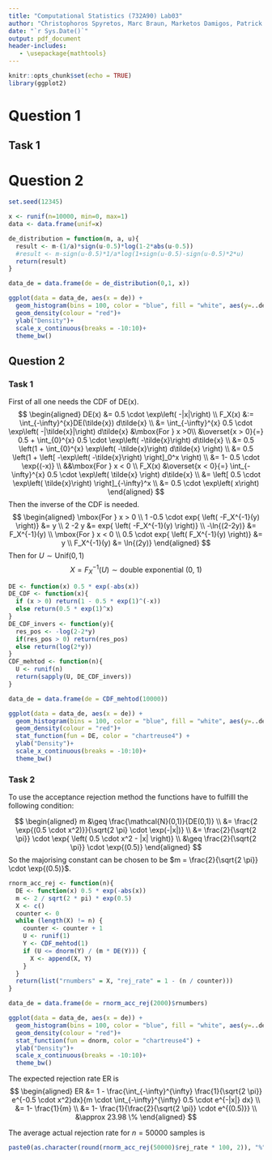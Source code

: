 ```yaml
---
title: "Computational Statistics (732A90) Lab03"
author: "Christophoros Spyretos, Marc Braun, Marketos Damigos, Patrick Siegfried Hiemsch & Prakhar"
date: "`r Sys.Date()`"
output: pdf_document
header-includes:
   - \usepackage{mathtools}
---
```


```r
knitr::opts_chunk$set(echo = TRUE)
library(ggplot2)
```

# Question 1

## Task 1



# Question 2

```r
set.seed(12345)

x <- runif(n=10000, min=0, max=1)
data <- data.frame(unif=x)
```


```r

de_distribution = function(m, a, u){
  result <- m-(1/a)*sign(u-0.5)*log(1-2*abs(u-0.5))
  #result <- m-sign(u-0.5)*1/a*log(1+sign(u-0.5)-sign(u-0.5)*2*u)
  return(result)
}

data_de = data.frame(de = de_distribution(0,1, x))

ggplot(data = data_de, aes(x = de)) + 
  geom_histogram(bins = 100, color = "blue", fill = "white", aes(y=..density..))+
  geom_density(colour = "red")+
  ylab("Density")+
  scale_x_continuous(breaks = -10:10)+
  theme_bw()

```



## Question 2

### Task 1
First of all one needs the CDF of DE(x).
$$
\begin{aligned}
DE(x) &= 0.5 \cdot \exp\left( -|x|\right) \\
 F_X(x) &:= \int_{-\infty}^{x}DE(\tilde{x}) d\tilde{x} \\
 &= \int_{-\infty}^{x} 0.5 \cdot \exp\left( -|\tilde{x}|\right) d\tilde{x} &\mbox{For } x >0\\
&\overset{x > 0}{=} 0.5 + \int_{0}^{x} 0.5 \cdot \exp\left( -\tilde{x}\right) d\tilde{x} \\
&= 0.5 \left(1  + \int_{0}^{x} \exp\left( -\tilde{x}\right) d\tilde{x} \right) \\
&= 0.5 \left(1 + \left[ -\exp\left( -\tilde{x}\right) \right]_0^x \right) \\
&= 1- 0.5 \cdot \exp{(-x)} \\
&&\mbox{For } x < 0 \\
F_X(x) &\overset{x < 0}{=} \int_{-\infty}^{x} 0.5 \cdot \exp\left( \tilde{x} \right) d\tilde{x} \\
&= \left[ 0.5 \cdot \exp\left( \tilde{x}\right) \right]_{-\infty}^x \\
&= 0.5 \cdot \exp\left( x\right)
\end{aligned}
$$
Then the inverse of the CDF is needed.
$$
\begin{aligned}
\mbox{For } x > 0 \\
1 -0.5 \cdot exp{ \left( -F_X^{-1}(y) \right)} &= y \\
2 -2 y &= exp{ \left( -F_X^{-1}(y) \right)} \\
-\ln{(2-2y)} &= F_X^{-1}(y) \\
\mbox{For } x < 0 \\
0.5 \cdot exp{ \left( F_X^{-1}(y) \right)} &= y \\
F_X^{-1}(y) &= \ln{(2y)}
\end{aligned}
$$
Then for $U \sim \mbox{Unif}(0,1)$
$$X = F_X^{-1}(U) \sim \mbox{double exponential (0, 1)}$$

```r
DE <- function(x) 0.5 * exp(-abs(x))
DE_CDF <- function(x){
  if (x > 0) return(1 - 0.5 * exp(1)^(-x))
  else return(0.5 * exp(1)^x)
}
DE_CDF_invers <- function(y){
  res_pos <- -log(2-2*y)
  if(res_pos > 0) return(res_pos)
  else return(log(2*y))
}
CDF_mehtod <- function(n){
  U <- runif(n)
  return(sapply(U, DE_CDF_invers))
}

data_de = data.frame(de = CDF_mehtod(10000))

ggplot(data = data_de, aes(x = de)) + 
  geom_histogram(bins = 100, color = "blue", fill = "white", aes(y=..density..))+
  geom_density(colour = "red")+
  stat_function(fun = DE, color = "chartreuse4") +
  ylab("Density")+
  scale_x_continuous(breaks = -10:10)+
  theme_bw()

```


### Task 2

To use the acceptance rejection method the functions have to fulfilll the
following condition:

$$
\begin{aligned}
m &\geq \frac{\mathcal{N}(0,1)}{DE(0,1)}   \\
&= \frac{2 \exp{(0.5 \cdot x^2)}}{\sqrt{2 \pi} \cdot \exp(-|x|)} \\
&= \frac{2}{\sqrt{2 \pi}} \cdot \exp{ \left( 0.5 \cdot x^2 - |x| \right)} \\
&\geq \frac{2}{\sqrt{2 \pi}} \cdot \exp{(0.5)}
\end{aligned}
$$
So the majorising constant can be chosen to be $m = \frac{2}{\sqrt{2 \pi}} \cdot \exp{(0.5)}$.

```r
rnorm_acc_rej <- function(n){
  DE <- function(x) 0.5 * exp(-abs(x))
  m <- 2 / sqrt(2 * pi) * exp(0.5)
  X <- c()
  counter <- 0
  while (length(X) != n) {
    counter <- counter + 1
    U <- runif(1)
    Y <- CDF_mehtod(1)
    if (U <= dnorm(Y) / (m * DE(Y))) {
      X <- append(X, Y)
    }
  }
  return(list("rnumbers" = X, "rej_rate" = 1 - (n / counter)))
}

data_de = data.frame(de = rnorm_acc_rej(2000)$rnumbers)

ggplot(data = data_de, aes(x = de)) + 
  geom_histogram(bins = 100, color = "blue", fill = "white", aes(y=..density..))+
  geom_density(colour = "red")+
  stat_function(fun = dnorm, color = "chartreuse4") +
  ylab("Density")+
  scale_x_continuous(breaks = -10:10)+
  theme_bw()

```
The expected rejection rate ER is
$$
\begin{aligned}
ER &= 1 - \frac{\int_{-\infty}^{\infty} \frac{1}{\sqrt{2 \pi}} e^{-0.5 \cdot x^2}dx}{m \cdot \int_{-\infty}^{\infty} 0.5 \cdot e^{-|x|} dx} \\
&= 1- \frac{1}{m} \\
&= 1- \frac{1}{\frac{2}{\sqrt{2 \pi}} \cdot e^{(0.5)}} \\
&\approx 23.98 \%
\end{aligned}
$$

The average actual rejection rate for $n=50000$ samples is
```r
paste0(as.character(round(rnorm_acc_rej(50000)$rej_rate * 100, 2)), "%")
```